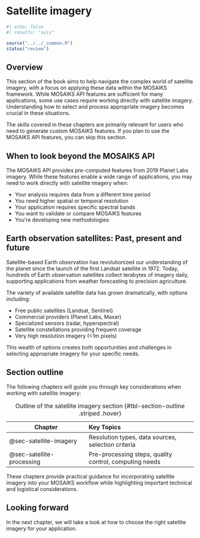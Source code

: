 # Satellite imagery 

```r
#| echo: false
#| results: "asis"

source("../../_common.R")
status("review")
```

## Overview

This section of the book aims to help navigate the complex world of satellite imagery, with a focus on applying these data within the MOSAIKS framework. While MOSAIKS API features are sufficient for many applications, some use cases require working directly with satellite imagery. Understanding how to select and process appropriate imagery becomes crucial in these situations.

::: {.callout-note}
The skills covered in these chapters are primarily relevant for users who need to generate custom MOSAIKS features. If you plan to use the MOSAIKS API features, you can skip this section.
:::

## When to look beyond the MOSAIKS API

The MOSAIKS API provides pre-computed features from 2019 Planet Labs imagery. While these features enable a wide range of applications, you may need to work directly with satellite imagery when:

- Your analysis requires data from a different time period
- You need higher spatial or temporal resolution
- Your application requires specific spectral bands
- You want to validate or compare MOSAIKS features
- You're developing new methodologies

## Earth observation satellites: Past, present and future

Satellite-based Earth observation has revolutionized our understanding of the planet since the launch of the first Landsat satellite in 1972. Today, hundreds of Earth observation satellites collect terabytes of imagery daily, supporting applications from weather forecasting to precision agriculture.

The variety of available satellite data has grown dramatically, with options including:

- Free public satellites (Landsat, Sentinel)
- Commercial providers (Planet Labs, Maxar)
- Specialized sensors (radar, hyperspectral)
- Satellite constellations providing frequent coverage
- Very high resolution imagery (<1m pixels)

This wealth of options creates both opportunities and challenges in selecting appropriate imagery for your specific needs.

## Section outline

The following chapters will guide you through key considerations when working with satellite imagery:

| Chapter | Key Topics |
|---------|:-----------|
| @sec-satellite-imagery | Resolution types, data sources, selection criteria |
| @sec-satellite-processing | Pre-processing steps, quality control, computing needs |

: Outline of the satellite imagery section {#tbl-section-outline .striped .hover}

These chapters provide practical guidance for incorporating satellite imagery into your MOSAIKS workflow while highlighting important technical and logistical considerations.

::: {.callout-note}
# Looking forward

In the next chapter, we will take a look at how to choose the right satellite imagery for your application.
:::


